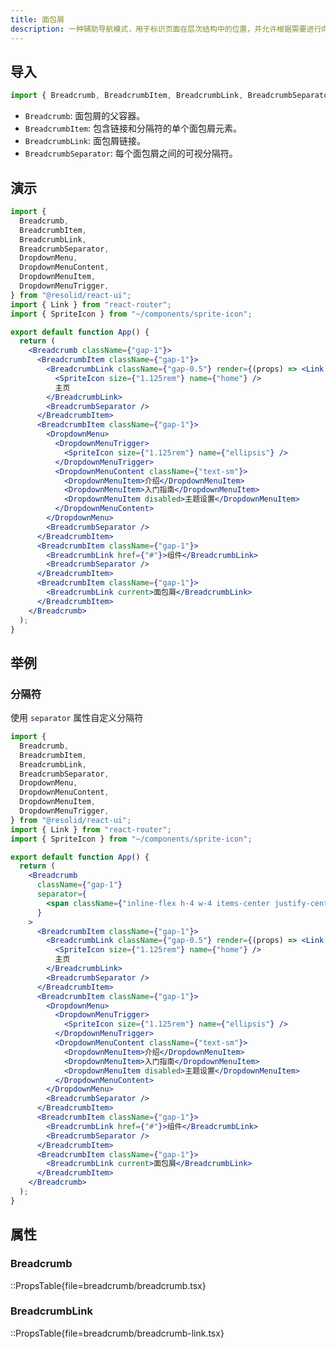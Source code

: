 ```yaml
---
title: 面包屑
description: 一种辅助导航模式，用于标识页面在层次结构中的位置，并允许根据需要进行向上导航。
---
```


## 导入

```js
import { Breadcrumb, BreadcrumbItem, BreadcrumbLink, BreadcrumbSeparator } from "@resolid/react-ui";
```

- `Breadcrumb`: 面包屑的父容器。
- `BreadcrumbItem`: 包含链接和分隔符的单个面包屑元素。
- `BreadcrumbLink`: 面包屑链接。
- `BreadcrumbSeparator`: 每个面包屑之间的可视分隔符。

## 演示

```jsx demo
import {
  Breadcrumb,
  BreadcrumbItem,
  BreadcrumbLink,
  BreadcrumbSeparator,
  DropdownMenu,
  DropdownMenuContent,
  DropdownMenuItem,
  DropdownMenuTrigger,
} from "@resolid/react-ui";
import { Link } from "react-router";
import { SpriteIcon } from "~/components/sprite-icon";

export default function App() {
  return (
    <Breadcrumb className={"gap-1"}>
      <BreadcrumbItem className={"gap-1"}>
        <BreadcrumbLink className={"gap-0.5"} render={(props) => <Link to={"/"} {...props} />}>
          <SpriteIcon size={"1.125rem"} name={"home"} />
          主页
        </BreadcrumbLink>
        <BreadcrumbSeparator />
      </BreadcrumbItem>
      <BreadcrumbItem className={"gap-1"}>
        <DropdownMenu>
          <DropdownMenuTrigger>
            <SpriteIcon size={"1.125rem"} name={"ellipsis"} />
          </DropdownMenuTrigger>
          <DropdownMenuContent className={"text-sm"}>
            <DropdownMenuItem>介绍</DropdownMenuItem>
            <DropdownMenuItem>入门指南</DropdownMenuItem>
            <DropdownMenuItem disabled>主题设置</DropdownMenuItem>
          </DropdownMenuContent>
        </DropdownMenu>
        <BreadcrumbSeparator />
      </BreadcrumbItem>
      <BreadcrumbItem className={"gap-1"}>
        <BreadcrumbLink href={"#"}>组件</BreadcrumbLink>
        <BreadcrumbSeparator />
      </BreadcrumbItem>
      <BreadcrumbItem className={"gap-1"}>
        <BreadcrumbLink current>面包屑</BreadcrumbLink>
      </BreadcrumbItem>
    </Breadcrumb>
  );
}
```

## 举例

### 分隔符

使用 `separator` 属性自定义分隔符

```jsx demo
import {
  Breadcrumb,
  BreadcrumbItem,
  BreadcrumbLink,
  BreadcrumbSeparator,
  DropdownMenu,
  DropdownMenuContent,
  DropdownMenuItem,
  DropdownMenuTrigger,
} from "@resolid/react-ui";
import { Link } from "react-router";
import { SpriteIcon } from "~/components/sprite-icon";

export default function App() {
  return (
    <Breadcrumb
      className={"gap-1"}
      separator={
        <span className={"inline-flex h-4 w-4 items-center justify-center text-sm"}>/</span>
      }
    >
      <BreadcrumbItem className={"gap-1"}>
        <BreadcrumbLink className={"gap-0.5"} render={(props) => <Link to={"/"} {...props} />}>
          <SpriteIcon size={"1.125rem"} name={"home"} />
          主页
        </BreadcrumbLink>
        <BreadcrumbSeparator />
      </BreadcrumbItem>
      <BreadcrumbItem className={"gap-1"}>
        <DropdownMenu>
          <DropdownMenuTrigger>
            <SpriteIcon size={"1.125rem"} name={"ellipsis"} />
          </DropdownMenuTrigger>
          <DropdownMenuContent className={"text-sm"}>
            <DropdownMenuItem>介绍</DropdownMenuItem>
            <DropdownMenuItem>入门指南</DropdownMenuItem>
            <DropdownMenuItem disabled>主题设置</DropdownMenuItem>
          </DropdownMenuContent>
        </DropdownMenu>
        <BreadcrumbSeparator />
      </BreadcrumbItem>
      <BreadcrumbItem className={"gap-1"}>
        <BreadcrumbLink href={"#"}>组件</BreadcrumbLink>
        <BreadcrumbSeparator />
      </BreadcrumbItem>
      <BreadcrumbItem className={"gap-1"}>
        <BreadcrumbLink current>面包屑</BreadcrumbLink>
      </BreadcrumbItem>
    </Breadcrumb>
  );
}
```

## 属性

### Breadcrumb

::PropsTable{file=breadcrumb/breadcrumb.tsx}

### BreadcrumbLink

::PropsTable{file=breadcrumb/breadcrumb-link.tsx}
